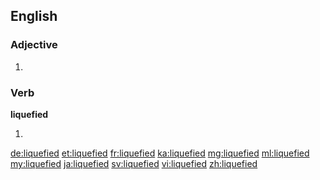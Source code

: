 ==English==

===Adjective===
{{en-adj}}

# {{alternative spelling of|liquified|lang=en}}

===Verb===
'''liquefied'''

# {{en-past of|liquefy}} {{alternative spelling of|liquified|lang=en}}

[[de:liquefied]]
[[et:liquefied]]
[[fr:liquefied]]
[[ka:liquefied]]
[[mg:liquefied]]
[[ml:liquefied]]
[[my:liquefied]]
[[ja:liquefied]]
[[sv:liquefied]]
[[vi:liquefied]]
[[zh:liquefied]]